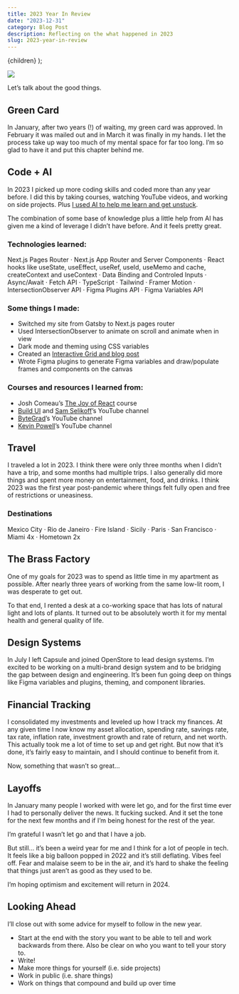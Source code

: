 ```yaml
---
title: 2023 Year In Review
date: "2023-12-31"
category: Blog Post
description: Reflecting on the what happened in 2023
slug: 2023-year-in-review
---
```


  <BlogPostLayout meta={meta}>{children}</BlogPostLayout>
);

<Image src={hero} />

Let’s talk about the good things. 

## Green Card
In January, after two years (!) of waiting, my green card was approved. In February it was mailed out and in March it was finally in my hands. I let the process take up way too much of my mental space for far too long. I’m so glad to have it and put this chapter behind me. 

## Code + AI
In 2023 I picked up more coding skills and coded more than any year before. I did this by taking courses, watching YouTube videos, and working on side projects. Plus [I used AI to help me learn and get unstuck](/writing/how-I-use-AI). 

The combination of some base of knowledge plus a little help from AI has given me a kind of leverage I didn’t have before. And it feels pretty great. 

### Technologies learned:
Next.js Pages Router · Next.js App Router and Server Components  · React hooks like useState, useEffect, useRef, useId, useMemo and cache, createContext and useContext · Data Binding and Controled Inputs ·  Async/Await · Fetch API · TypeScript · Tailwind · Framer Motion · IntersectionObserver API · Figma Plugins API · Figma Variables API 

### Some things I made:
- Switched my site from Gatsby to Next.js pages router
- Used IntersectionObserver to animate on scroll and animate when in view
- Dark mode and theming using CSS variables
- Created an [Interactive Grid and blog post](/writing/interactive-grid)
- Wrote Figma plugins to generate Figma variables and draw/populate frames and components on the canvas


### Courses and resources I learned from:
- Josh Comeau’s [The Joy of React](https://www.joyofreact.com) course
- [Build UI](https://buildui.com) and [Sam Selikoff](https://www.youtube.com/@samselikoff)’s YouTube channel
- [ByteGrad](https://www.youtube.com/@ByteGrad)’s YouTube channel
- [Kevin Powell](https://www.youtube.com/@KevinPowell)’s YouTube channel

## Travel
I traveled a lot in 2023. I think there were only three months when I didn’t have a trip, and some months had multiple trips. I also generally did more things and spent more money on entertainment, food, and drinks. I think 2023 was the first year post-pandemic where things felt fully open and free of restrictions or uneasiness. 

### Destinations
Mexico City · Rio de Janeiro · Fire Island · Sicily · Paris · San Francisco · Miami 4x · Hometown 2x

## The Brass Factory
One of my goals for 2023 was to spend as little time in my apartment as possible. After nearly three years of working from the same low-lit room, I was desperate to get out.

To that end, I rented a desk at a co-working space that has lots of natural light and lots of plants. It turned out to be absolutely worth it for my mental health and general quality of life.

## Design Systems

In July I left Capsule and joined OpenStore to lead design systems. I’m excited to be working on a multi-brand design system and to be bridging the gap between design and engineering. It’s been fun going deep on things like Figma variables and plugins, theming, and component libraries.

## Financial Tracking 
I consolidated my investments and leveled up how I track my finances. At any given time I now know my asset allocation, spending rate, savings rate, tax rate, inflation rate, investment growth and rate of return, and net worth. This actually took me a lot of time to set up and get right. But now that it’s done, it’s fairly easy to maintain, and I should continue to benefit from it. 

<div 
  style={{
    margin: "3rem",
  }}
/>

Now, something that wasn’t so great...

## Layoffs
In January many people I worked with were let go, and for the first time ever I had to personally deliver the news. It fucking sucked. And it set the tone for the next few months and if I’m being honest for the rest of the year. 

I’m grateful I wasn’t let go and that I have a job.

But still... it’s been a weird year for me and I think for a lot of people in tech. It feels like a big balloon popped in 2022 and it’s still deflating. Vibes feel off. Fear and malaise seem to be in the air, and it’s hard to shake the feeling that things just aren’t as good as they used to be. 

I’m hoping optimism and excitement will return in 2024.


## Looking Ahead
I’ll close out with some advice for myself to follow in the new year. 

- Start at the end with the story you want to be able to tell and work backwards from there. Also be clear on who you want to tell your story to.
- Write!
- Make more things for yourself (i.e. side projects)
- Work in public (i.e. share things)
- Work on things that compound and build up over time

